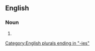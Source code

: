 ==English==

===Noun===
{{head|en|noun plural form}}

# {{plural of|petit jury|lang=en}}

[[Category:English plurals ending in "-ies"]]